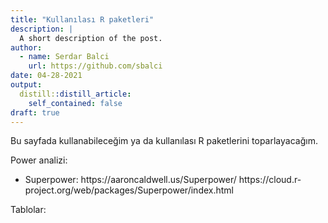 ```yaml
---
title: "Kullanılası R paketleri"
description: |
  A short description of the post.
author:
  - name: Serdar Balci
    url: https://github.com/sbalci
date: 04-28-2021
output:
  distill::distill_article:
    self_contained: false
draft: true
---
```




Bu sayfada kullanabileceğim ya da kullanılası R paketlerini toparlayacağım.


Power analizi:

- Superpower:
https://aaroncaldwell.us/Superpower/ 
https://cloud.r-project.org/web/packages/Superpower/index.html


Tablolar:









